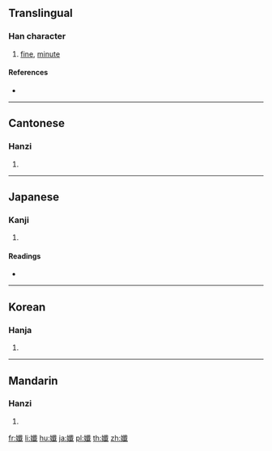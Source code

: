 {{character info/new}}
==Translingual==

===Han character===
{{Han char|rn=38|rad=女|as=17|sn=20|four=43450|canj=VOIM|ids=⿰女韱}}

# [[fine]], [[minute]]

====References====
* {{Han ref|kx=0274.090|dkj=06893|dj=0542.260|hdz=21090.120|uh=5B45|ud=23365|bh=F443|bd=62531}}

----

==Cantonese==

===Hanzi===
{{yue-hanzi|jyut=cim1|y=chim1}}

# {{defn|lang=yue|sort=女17}}

----

==Japanese==

===Kanji===
{{ja-kanji|grade=|rs=女17}}

# {{defn|lang=ja|sort=女17}}

====Readings====
* {{ja-readings|goon=[[せん]] (sen), from [[せむ]]|kanon=[[せん]] (sen), from [[せむ]]|kun=[[かよわい]] (kayowai)}}

----

==Korean==

===Hanja===
{{ko-hanja|hangeul=섬|rv=seom|mr=sŏm}}

# {{defn|lang=ko|sort=女17}}

----

==Mandarin==

===Hanzi===
{{cmn-hanzi|pin=[[qiān]] ([[qian1]]), [[xiān]] ([[xian1]])|wg=ch'ien<sup>1</sup>, hsien<sup>1</sup>}}

# {{defn|lang=cmn|sort=女17}}

[[fr:孅]]
[[li:孅]]
[[hu:孅]]
[[ja:孅]]
[[pl:孅]]
[[th:孅]]
[[zh:孅]]